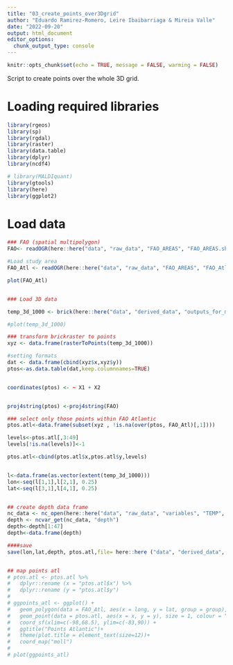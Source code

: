 ```yaml
---
title: "03_create_points_over3Dgrid"
author: "Eduardo Ramirez-Romero, Leire Ibaibarriaga & Mireia Valle"
date: "2022-09-20"
output: html_document
editor_options: 
  chunk_output_type: console
---
```


```r
knitr::opts_chunk$set(echo = TRUE, message = FALSE, warming = FALSE)
```

Script to create points over the whole 3D grid.

# Loading required libraries
```r
library(rgeos)
library(sp)
library(rgdal)
library(raster)
library(data.table)
library(dplyr)
library(ncdf4)

# library(MALDIquant)
library(gtools)
library(here)
library(ggplot2)
```

# Load data
```r
### FAO (spatial multipolygon)
FAO<- readOGR(here::here("data", "raw_data", "FAO_AREAS", "FAO_AREAS.shp"))

#Load study area
FAO_Atl <- readOGR(here::here("data", "raw_data", "FAO_AREAS", "FAO_Atl.shp"))

plot(FAO_Atl)


### Load 3D data

temp_3d_1000 <- brick(here::here("data", "derived_data", "outputs_for_modelling","variables","temp_3d_1000.tif"))

#plot(temp_3d_1000)

### transform brickraster to points
xyz <- data.frame(rasterToPoints(temp_3d_1000))

#setting formats
dat <- data.frame(cbind(xyz$x,xyz$y))
ptos<-as.data.table(dat,keep.columnnames=TRUE)


coordinates(ptos) <- ~ X1 + X2


proj4string(ptos) <-proj4string(FAO)

### select only those points within FAO Atlantic
ptos.atl<-data.frame(subset(xyz , !is.na(over(ptos, FAO_Atl)[,1])))

levels<-ptos.atl[,3:49]
levels[!is.na(levels)]<-1

ptos.atl<-cbind(ptos.atl$x,ptos.atl$y,levels)


l<-data.frame(as.vector(extent(temp_3d_1000)))
lon<-seq(l[1,1],l[2,1], 0.25)
lat<-seq(l[3,1],l[4,1], 0.25)


## create depth data frame
nc_data <- nc_open(here::here("data", "raw_data", "variables", "TEMP", "woa18_decav81B0_t00_04.nc"))
depth <- ncvar_get(nc_data, "depth")
depth<-depth[1:47]
depth<-data.frame(depth)

####save 
save(lon,lat,depth, ptos.atl,file= here::here ("data", "derived_data", "03_create_pseudoabsences", "PsA_atl.RData")) 


## map points atl 
# ptos.atl <- ptos.atl %>% 
#   dplyr::rename (x = "ptos.atl$x") %>% 
#   dplyr::rename (y = "ptos.atl$y")
# 
# ggpoints_atl <- ggplot() + 
#   geom_polygon(data = FAO_Atl, aes(x = long, y = lat, group = group), colour = "black", fill = NA)+
#   geom_point(data = ptos.atl, aes(x = x, y = y), size = 1, colour = "blue") +
#   coord_sf(xlim=c(-98,68.5), ylim=c(-83,90)) +
#   ggtitle("Points Atlantic")+ 
#   theme(plot.title = element_text(size=12))+
#   coord_map("moll")
# 
# plot(ggpoints_atl) 

```


